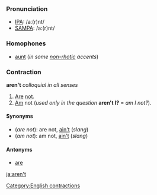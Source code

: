 === Pronunciation ===
*[[w:IPA|IPA]]: /aː(r)nt/
*[[w:SAMPA|SAMPA]]: /a:(r)nt/

===Homophones===
*[[aunt]] (''in some [[non-rhotic]] accents'')

===Contraction===
'''aren't''' ''colloquial in all senses''

#[[Are]] [[not]].
#[[Am]] not (''used only in the question'' '''aren't I?''' = ''am I not?'').

====Synonyms====
*(''are not''): are not, [[ain't]] (''slang'')
*(''am not''): am not, [[ain't]] (''slang'')

====Antonyms====
*[[are]]

[[Category:English contractions]]

[[ja:aren't]]
